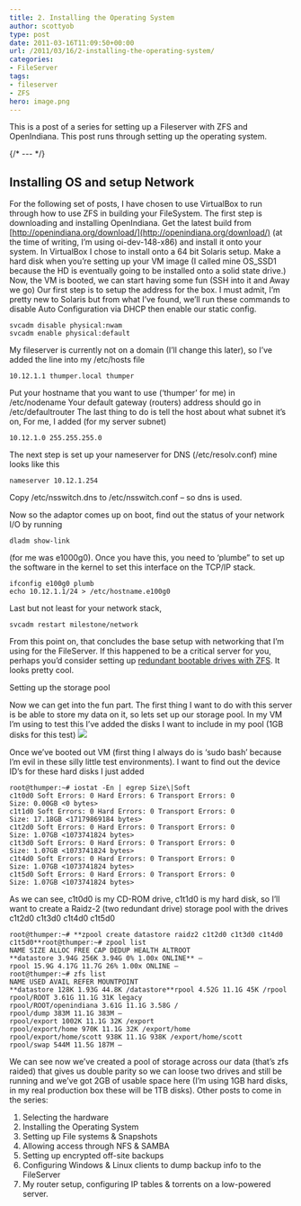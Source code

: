 ```yaml
---
title: 2. Installing the Operating System
author: scottyob
type: post
date: 2011-03-16T11:09:50+00:00
url: /2011/03/16/2-installing-the-operating-system/
categories:
- FileServer
tags:
- fileserver
- ZFS
hero: image.png
---
```



This is a post of a series for setting up a Fileserver with ZFS and OpenIndiana.  This post runs through setting up the operating system.

{/* --- */}

## Installing OS and setup Network
For the following set of posts, I have chosen to use VirtualBox to run through how to use ZFS in building your FileSystem. The first step is downloading and installing OpenIndiana. Get the latest build from [http://openindiana.org/download/](http://openindiana.org/download/) (at the time of writing, I’m using oi-dev-148-x86) and install it onto your system. In VirtualBox I chose to install onto a 64 bit Solaris setup.
Make a hard disk when you’re setting up your VM image (I called mine OS_SSD1 because the HD is eventually going to be installed onto a solid state drive.)
Now, the VM is booted, we can start having some fun (SSH into it and Away we go)
Our first step is to setup the address for the box. I must admit, I’m pretty new to Solaris but from what I’ve found, we’ll run these commands to disable Auto Configuration via DHCP then enable our static config.
```
svcadm disable physical:nwam 
svcadm enable physical:default
```

My fileserver is currently not on a domain (I’ll change this later), so I’ve added the line into my /etc/hosts file
```
10.12.1.1 thumper.local thumper
```

Put your hostname that you want to use (‘thumper’ for me) in /etc/nodename
Your default gateway (routers) address should go in /etc/defaultrouter
The last thing to do is tell the host about what subnet it’s on, For me, I added (for my server subnet)
```
10.12.1.0 255.255.255.0
```

The next step is set up your nameserver for DNS (/etc/resolv.conf) mine looks like this
```
nameserver 10.12.1.254
```

Copy /etc/nsswitch.dns to /etc/nsswitch.conf – so dns is used.

Now so the adaptor comes up on boot, find out the status of your network I/O by running
```
dladm show-link
```

(for me was e1000g0). Once you have this, you need to ‘plumbe” to set up the software in the kernel to set this interface on the TCP/IP stack.
```
ifconfig e100g0 plumb 
echo 10.12.1.1/24 > /etc/hostname.e100g0
```

Last but not least for your network stack,
```
svcadm restart milestone/network
```

From this point on, that concludes the base setup with networking that I’m using for the FileServer. If this happened to be a critical server for you, perhaps you’d consider setting up [redundant bootable drives with ZFS](http://darkstar-solaris.blogspot.com/2008/09/zfs-root-mirror.html). It looks pretty cool.

Setting up the storage pool

Now we can get into the fun part. The first thing I want to do with this server is be able to store my data on it, so lets set up our storage pool. In my VM I’m using to test this I’ve added the disks I want to include in my pool (1GB disks for this test)
<img src={img.src} />

Once we’ve booted out VM (first thing I always do is ‘sudo bash’ because I’m evil in these silly little test environments).
I want to find out the device ID’s for these hard disks I just added
```
root@thumper:~# iostat -En | egrep Size\|Soft 
c1t0d0 Soft Errors: 0 Hard Errors: 6 Transport Errors: 0 
Size: 0.00GB <0 bytes> 
c1t1d0 Soft Errors: 0 Hard Errors: 0 Transport Errors: 0 
Size: 17.18GB <17179869184 bytes> 
c1t2d0 Soft Errors: 0 Hard Errors: 0 Transport Errors: 0 
Size: 1.07GB <1073741824 bytes> 
c1t3d0 Soft Errors: 0 Hard Errors: 0 Transport Errors: 0 
Size: 1.07GB <1073741824 bytes> 
c1t4d0 Soft Errors: 0 Hard Errors: 0 Transport Errors: 0 
Size: 1.07GB <1073741824 bytes> 
c1t5d0 Soft Errors: 0 Hard Errors: 0 Transport Errors: 0 
Size: 1.07GB <1073741824 bytes>
```

As we can see, c1t0d0 is my CD-ROM drive, c1t1d0 is my hard disk, so I’ll want to create a Raidz-2 (two redundant drive) storage pool with the drives c1t2d0 c1t3d0 c1t4d0 c1t5d0
```
root@thumper:~# **zpool create datastore raidz2 c1t2d0 c1t3d0 c1t4d0 c1t5d0**root@thumper:~# zpool list 
NAME SIZE ALLOC FREE CAP DEDUP HEALTH ALTROOT 
**datastore 3.94G 256K 3.94G 0% 1.00x ONLINE** – 
rpool 15.9G 4.17G 11.7G 26% 1.00x ONLINE – 
root@thumper:~# zfs list 
NAME USED AVAIL REFER MOUNTPOINT 
**datastore 128K 1.93G 44.8K /datastore**rpool 4.52G 11.1G 45K /rpool 
rpool/ROOT 3.61G 11.1G 31K legacy 
rpool/ROOT/openindiana 3.61G 11.1G 3.58G / 
rpool/dump 383M 11.1G 383M – 
rpool/export 1002K 11.1G 32K /export 
rpool/export/home 970K 11.1G 32K /export/home 
rpool/export/home/scott 938K 11.1G 938K /export/home/scott 
rpool/swap 544M 11.5G 187M –
```

We can see now we’ve created a pool of storage across our data (that’s zfs raided) that gives us double parity so we can loose two drives and still be running and we’ve got 2GB of usable space here (I’m using 1GB hard disks, in my real production box these will be 1TB disks).
Other posts to come in the series: 
1. Selecting the hardware 
2. Installing the Operating System 
3. Setting up File systems & Snapshots 
4. Allowing access through NFS & SAMBA 
5. Setting up encrypted off-site backups 
6. Configuring Windows & Linux clients to dump backup info to the FileServer 
7. My router setup, configuring IP tables & torrents on a low-powered server.


